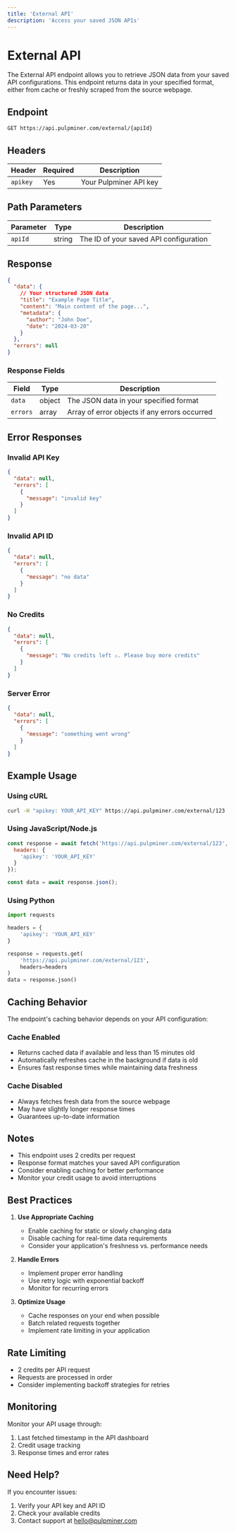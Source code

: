 ```yaml
---
title: 'External API'
description: 'Access your saved JSON APIs'
---
```


# External API

The External API endpoint allows you to retrieve JSON data from your saved API configurations. This endpoint returns data in your specified format, either from cache or freshly scraped from the source webpage.

## Endpoint

```bash
GET https://api.pulpminer.com/external/{apiId}
```

## Headers

| Header | Required | Description |
|--------|----------|-------------|
| `apikey` | Yes | Your Pulpminer API key |

## Path Parameters

| Parameter | Type | Description |
|-----------|------|-------------|
| `apiId` | string | The ID of your saved API configuration |

## Response

```json
{
  "data": {
    // Your structured JSON data
    "title": "Example Page Title",
    "content": "Main content of the page...",
    "metadata": {
      "author": "John Doe",
      "date": "2024-03-20"
    }
  },
  "errors": null
}
```

### Response Fields

| Field | Type | Description |
|-------|------|-------------|
| `data` | object | The JSON data in your specified format |
| `errors` | array | Array of error objects if any errors occurred |

## Error Responses

### Invalid API Key
```json
{
  "data": null,
  "errors": [
    {
      "message": "invalid key"
    }
  ]
}
```

### Invalid API ID
```json
{
  "data": null,
  "errors": [
    {
      "message": "no data"
    }
  ]
}
```

### No Credits
```json
{
  "data": null,
  "errors": [
    {
      "message": "No credits left ⚠. Please buy more credits"
    }
  ]
}
```

### Server Error
```json
{
  "data": null,
  "errors": [
    {
      "message": "something went wrong"
    }
  ]
}
```

## Example Usage

### Using cURL
```bash
curl -H "apikey: YOUR_API_KEY" https://api.pulpminer.com/external/123
```

### Using JavaScript/Node.js
```javascript
const response = await fetch('https://api.pulpminer.com/external/123', {
  headers: {
    'apikey': 'YOUR_API_KEY'
  }
});

const data = await response.json();
```

### Using Python
```python
import requests

headers = {
    'apikey': 'YOUR_API_KEY'
}

response = requests.get(
    'https://api.pulpminer.com/external/123',
    headers=headers
)
data = response.json()
```

## Caching Behavior

The endpoint's caching behavior depends on your API configuration:

### Cache Enabled
- Returns cached data if available and less than 15 minutes old
- Automatically refreshes cache in the background if data is old
- Ensures fast response times while maintaining data freshness

### Cache Disabled
- Always fetches fresh data from the source webpage
- May have slightly longer response times
- Guarantees up-to-date information

## Notes

- This endpoint uses 2 credits per request
- Response format matches your saved API configuration
- Consider enabling caching for better performance
- Monitor your credit usage to avoid interruptions

## Best Practices

1. **Use Appropriate Caching**
   - Enable caching for static or slowly changing data
   - Disable caching for real-time data requirements
   - Consider your application's freshness vs. performance needs

2. **Handle Errors**
   - Implement proper error handling
   - Use retry logic with exponential backoff
   - Monitor for recurring errors

3. **Optimize Usage**
   - Cache responses on your end when possible
   - Batch related requests together
   - Implement rate limiting in your application

## Rate Limiting

- 2 credits per API request
- Requests are processed in order
- Consider implementing backoff strategies for retries

## Monitoring

Monitor your API usage through:
1. Last fetched timestamp in the API dashboard
2. Credit usage tracking
3. Response times and error rates

## Need Help?

If you encounter issues:
1. Verify your API key and API ID
2. Check your available credits
3. Contact support at hello@pulpminer.com 
